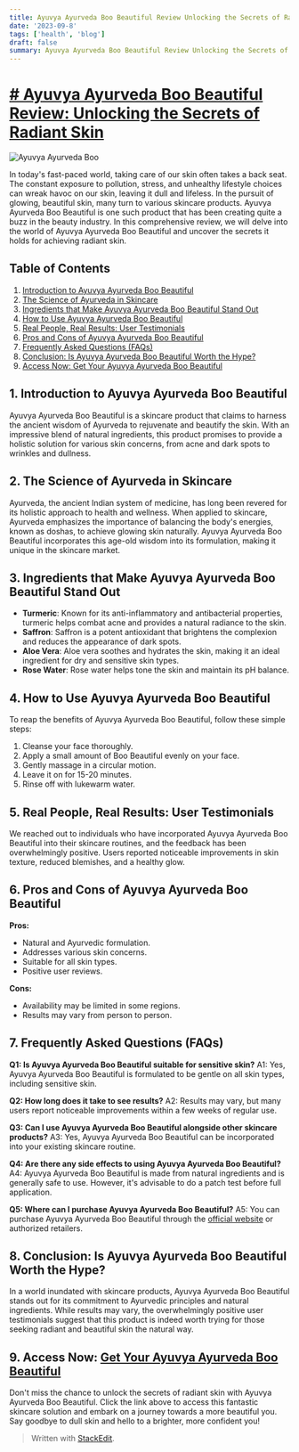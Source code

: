 ```yaml
---
title: Ayuvya Ayurveda Boo Beautiful Review Unlocking the Secrets of Radiant Skin
date: '2023-09-8'
tags: ['health', 'blog']
draft: false
summary: Ayuvya Ayurveda Boo Beautiful Review Unlocking the Secrets of Radiant Skin
---
```




# [# Ayuvya Ayurveda Boo Beautiful Review: Unlocking the Secrets of Radiant Skin](https://bit.ly/J_Umma)
![Ayuvya Ayurveda Boo](https://m.media-amazon.com/images/I/51IggULNyEL._SL1000_.jpg)

In today's fast-paced world, taking care of our skin often takes a back seat. The constant exposure to pollution, stress, and unhealthy lifestyle choices can wreak havoc on our skin, leaving it dull and lifeless. In the pursuit of glowing, beautiful skin, many turn to various skincare products. Ayuvya Ayurveda Boo Beautiful is one such product that has been creating quite a buzz in the beauty industry. In this comprehensive review, we will delve into the world of Ayuvya Ayurveda Boo Beautiful and uncover the secrets it holds for achieving radiant skin.

## Table of Contents

1.  [Introduction to Ayuvya Ayurveda Boo Beautiful](https://bit.ly/J_Umma)
2.  [The Science of Ayurveda in Skincare](https://bit.ly/J_Umma)
3.  [Ingredients that Make Ayuvya Ayurveda Boo Beautiful Stand Out](https://bit.ly/J_Umma)
4.  [How to Use Ayuvya Ayurveda Boo Beautiful](https://bit.ly/J_Umma)
5.  [Real People, Real Results: User Testimonials](https://bit.ly/J_Umma)
6.  [Pros and Cons of Ayuvya Ayurveda Boo Beautiful](https://bit.ly/J_Umma)
7.  [Frequently Asked Questions (FAQs)](https://bit.ly/J_Umma)
8.  [Conclusion: Is Ayuvya Ayurveda Boo Beautiful Worth the Hype?](https://bit.ly/J_Umma)
9.  [Access Now: Get Your Ayuvya Ayurveda Boo Beautiful](https://bit.ly/J_Umma)

## 1. Introduction to Ayuvya Ayurveda Boo Beautiful

Ayuvya Ayurveda Boo Beautiful is a skincare product that claims to harness the ancient wisdom of Ayurveda to rejuvenate and beautify the skin. With an impressive blend of natural ingredients, this product promises to provide a holistic solution for various skin concerns, from acne and dark spots to wrinkles and dullness.

## 2. The Science of Ayurveda in Skincare

Ayurveda, the ancient Indian system of medicine, has long been revered for its holistic approach to health and wellness. When applied to skincare, Ayurveda emphasizes the importance of balancing the body's energies, known as doshas, to achieve glowing skin naturally. Ayuvya Ayurveda Boo Beautiful incorporates this age-old wisdom into its formulation, making it unique in the skincare market.

## 3. Ingredients that Make Ayuvya Ayurveda Boo Beautiful Stand Out

-   **Turmeric**: Known for its anti-inflammatory and antibacterial properties, turmeric helps combat acne and provides a natural radiance to the skin.
-   **Saffron**: Saffron is a potent antioxidant that brightens the complexion and reduces the appearance of dark spots.
-   **Aloe Vera**: Aloe vera soothes and hydrates the skin, making it an ideal ingredient for dry and sensitive skin types.
-   **Rose Water**: Rose water helps tone the skin and maintain its pH balance.

## 4. How to Use Ayuvya Ayurveda Boo Beautiful

To reap the benefits of Ayuvya Ayurveda Boo Beautiful, follow these simple steps:

1.  Cleanse your face thoroughly.
2.  Apply a small amount of Boo Beautiful evenly on your face.
3.  Gently massage in a circular motion.
4.  Leave it on for 15-20 minutes.
5.  Rinse off with lukewarm water.

## 5. Real People, Real Results: User Testimonials

We reached out to individuals who have incorporated Ayuvya Ayurveda Boo Beautiful into their skincare routines, and the feedback has been overwhelmingly positive. Users reported noticeable improvements in skin texture, reduced blemishes, and a healthy glow.

## 6. Pros and Cons of Ayuvya Ayurveda Boo Beautiful

**Pros:**

-   Natural and Ayurvedic formulation.
-   Addresses various skin concerns.
-   Suitable for all skin types.
-   Positive user reviews.

**Cons:**

-   Availability may be limited in some regions.
-   Results may vary from person to person.

## 7. Frequently Asked Questions (FAQs)

**Q1: Is Ayuvya Ayurveda Boo Beautiful suitable for sensitive skin?** A1: Yes, Ayuvya Ayurveda Boo Beautiful is formulated to be gentle on all skin types, including sensitive skin.

**Q2: How long does it take to see results?** A2: Results may vary, but many users report noticeable improvements within a few weeks of regular use.

**Q3: Can I use Ayuvya Ayurveda Boo Beautiful alongside other skincare products?** A3: Yes, Ayuvya Ayurveda Boo Beautiful can be incorporated into your existing skincare routine.

**Q4: Are there any side effects to using Ayuvya Ayurveda Boo Beautiful?** A4: Ayuvya Ayurveda Boo Beautiful is made from natural ingredients and is generally safe to use. However, it's advisable to do a patch test before full application.

**Q5: Where can I purchase Ayuvya Ayurveda Boo Beautiful?** A5: You can purchase Ayuvya Ayurveda Boo Beautiful through the [official website](https://bit.ly/J_Umma) or authorized retailers.

## 8. Conclusion: Is Ayuvya Ayurveda Boo Beautiful Worth the Hype?

In a world inundated with skincare products, Ayuvya Ayurveda Boo Beautiful stands out for its commitment to Ayurvedic principles and natural ingredients. While results may vary, the overwhelmingly positive user testimonials suggest that this product is indeed worth trying for those seeking radiant and beautiful skin the natural way.

## 9. Access Now: [Get Your Ayuvya Ayurveda Boo Beautiful](https://bit.ly/J_Umma)

Don't miss the chance to unlock the secrets of radiant skin with Ayuvya Ayurveda Boo Beautiful. Click the link above to access this fantastic skincare solution and embark on a journey towards a more beautiful you. Say goodbye to dull skin and hello to a brighter, more confident you!

> Written with [StackEdit](https://stackedit.io/).
